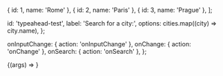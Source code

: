 
<Meta title="Components/TypeaheadWithLabel" />

  { id: 1, name: 'Rome' },
  { id: 2, name: 'Paris' },
  { id: 3, name: 'Prague' },
];

  id: 'typeahead-test',
  label: 'Search for a city:',
  options: cities.map((city) => city.name),
};

  onInputChange: { action: 'onInputChange' },
  onChange: { action: 'onChange' },
  onSearch: { action: 'onSearch' },
};

<Canvas>
  <Story name="Default" args={commonArgs} argTypes={commonArgTypes}>
    {(args) => <TypeaheadWithLabel {...args} />}
  </Story>
</Canvas>

<ArgsTable story="Default" />
